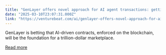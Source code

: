```yaml
---
title: "GenLayer offers novel approach for AI agent transactions: getting multiple LLMs to vote on a suitable contract"
date: "2025-03-10T23:07:31.000Z"
link: "https://venturebeat.com/ai/genlayer-offers-novel-approach-for-ai-agent-transactions-getting-multiple-llms-to-vote-on-a-suitable-contract/"
---
```


GenLayer is betting that AI-driven contracts, enforced on the blockchain, will be the foundation for a trillion-dollar marketplace.

[Read more](https://venturebeat.com/ai/genlayer-offers-novel-approach-for-ai-agent-transactions-getting-multiple-llms-to-vote-on-a-suitable-contract/)
